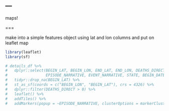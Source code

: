 ---
---

maps!

===

make into a simple features object using lat and lon columns and put on leaflet map

```r
library(leaflet)
library(sf)

# details_df %>% 
#   dplyr::select(BEGIN_LAT, BEGIN_LON, END_LAT, END_LON, DEATHS_DIRECT,
#                 EPISODE_NARRATIVE, EVENT_NARRATIVE, STATE, BEGIN_DATE_TIME) %>% 
#   tidyr::drop_na(BEGIN_LAT) %>%
#   st_as_sf(coords = c("BEGIN_LON", "BEGIN_LAT"), crs = 4326) %>%
#   dplyr::filter(DEATHS_DIRECT > 0) %>% 
#   leaflet() %>%
#   addTiles() %>%
#   addMarkers(popup = ~EPISODE_NARRATIVE, clusterOptions = markerClusterOptions())

```

